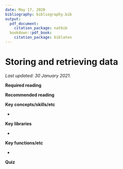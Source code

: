 ```yaml
---
date: May 17, 2020
bibliography: bibliography.bib
output:
  pdf_document:
    citation_package: natbib
  bookdown::pdf_book:
    citation_package: biblatex
---
```


# Storing and retrieving data

*Last updated: 30 January 2021.*

**Required reading**


**Recommended reading**



**Key concepts/skills/etc**

- 

**Key libraries**

- 

**Key functions/etc**

- 


**Quiz**


